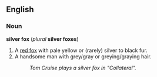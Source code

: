 ==English==
===Noun===
'''silver fox''' (''plural'' '''silver foxes''')

#A [[red fox]] with pale yellow or (rarely) silver to black fur.
#A handsome man with grey/gray or greying/graying hair.
#:''Tom Cruise plays a silver fox in "Collateral".''